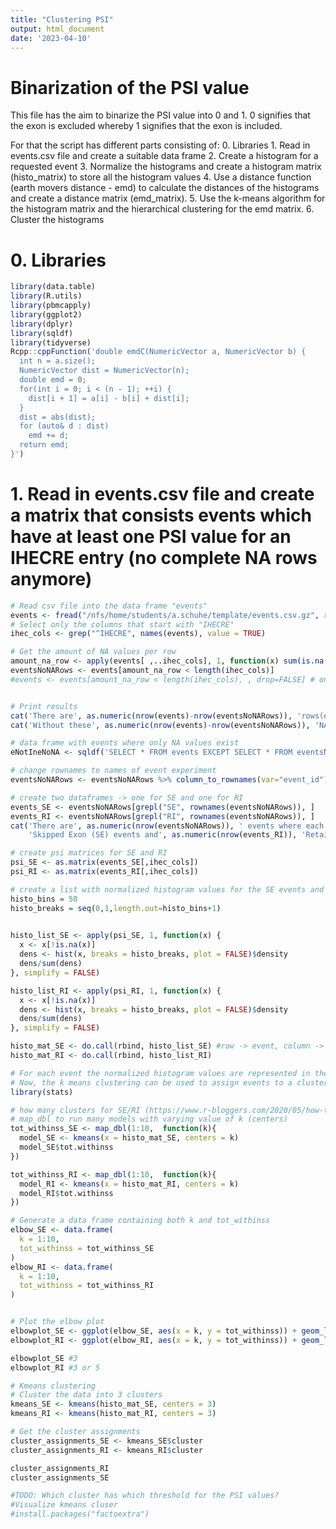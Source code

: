 ```yaml
---
title: "Clustering PSI"
output: html_document
date: '2023-04-10'
---
```


# Binarization of the PSI value 

This file has the aim to binarize the PSI value into 0 and 1. 
0 signifies that the exon is excluded whereby 1 signifies that the exon is included.

For that the script has different parts consisting of:
0. Libraries 
1. Read in events.csv file and create a suitable data frame 
2. Create a histogram for a requested event 
3. Normalize the histograms and create a histogram matrix (histo_matrix) to store all the histogram values
4. Use a distance function (earth movers distance - emd) to calculate the distances of the histograms and create a distance matrix (emd_matrix). 
5. Use the k-means algorithm for the histogram matrix and the hierarchical clustering for the emd matrix. 
6. Cluster the histograms 

# 0. Libraries
```r
library(data.table)
library(R.utils)
library(pbmcapply)
library(ggplot2)
library(dplyr)
library(sqldf)
library(tidyverse)
Rcpp::cppFunction('double emdC(NumericVector a, NumericVector b) {
  int n = a.size();
  NumericVector dist = NumericVector(n);
  double emd = 0;
  for(int i = 0; i < (n - 1); ++i) {
    dist[i + 1] = a[i] - b[i] + dist[i];
  }
  dist = abs(dist);
  for (auto& d : dist)
    emd += d;
  return emd;
}')
```


# 1. Read in events.csv file and create a matrix that consists events which have at least one PSI value for an IHECRE entry (no complete NA rows anymore)

```r
# Read csv file into the data frame "events"
events <- fread("/nfs/home/students/a.schuhe/template/events.csv.gz", row.names = 1)
# Select only the columns that start with "IHECRE"
ihec_cols <- grep("^IHECRE", names(events), value = TRUE)

# Get the amount of NA values per row
amount_na_row <- apply(events[ ,..ihec_cols], 1, function(x) sum(is.na(x)))
eventsNoNARows <- events[amount_na_row < length(ihec_cols)]
#events <- events[amount_na_row < length(ihec_cols), , drop=FALSE] # only keep the rows that contain at least one none NA value


# Print results 
cat('There are', as.numeric(nrow(events)-nrow(eventsNoNARows)), 'rows(events) where only NA values exist.')
cat('Without these', as.numeric(nrow(events)-nrow(eventsNoNARows)), 'NA rows, the events file contains instead of ', as.numeric(nrow(events)), ',',as.numeric(nrow(events)), 'events where each has at least one PSI value for an IHECRE entry.')

# data frame with events where only NA values exist 
eNotIneNoNA <- sqldf('SELECT * FROM events EXCEPT SELECT * FROM eventsNoNARows')

# change rownames to names of event experiment 
eventsNoNARows <- eventsNoNARows %>% column_to_rownames(var="event_id")

# create two dataframes -> one for SE and one for RI 
events_SE <- eventsNoNARows[grepl("SE", rownames(eventsNoNARows)), ]
events_RI <- eventsNoNARows[grepl("RI", rownames(eventsNoNARows)), ] 
cat('There are', as.numeric(nrow(eventsNoNARows)), ' events where each has at least one PSI value for an IHECRE entry. They consist of', as.numeric(nrow(events_SE)), 
    'Skipped Exon (SE) events and', as.numeric(nrow(events_RI)), 'Retained Intron (RI) events. So in total ', as.numeric(nrow(events_SE)+nrow(events_RI)))

# create psi matrices for SE and RI 
psi_SE <- as.matrix(events_SE[,ihec_cols])
psi_RI <- as.matrix(events_RI[,ihec_cols])

# create a list with normalized histogram values for the SE events and RI events 
histo_bins = 50
histo_breaks = seq(0,1,length.out=histo_bins+1)

  
histo_list_SE <- apply(psi_SE, 1, function(x) {
  x <- x[!is.na(x)]
  dens <- hist(x, breaks = histo_breaks, plot = FALSE)$density
  dens/sum(dens)
}, simplify = FALSE)

histo_list_RI <- apply(psi_RI, 1, function(x) {
  x <- x[!is.na(x)]
  dens <- hist(x, breaks = histo_breaks, plot = FALSE)$density
  dens/sum(dens)
}, simplify = FALSE)

histo_mat_SE <- do.call(rbind, histo_list_SE) #row -> event, column -> bin
histo_mat_RI <- do.call(rbind, histo_list_RI)
```


```r
# For each event the normalized histogram values are represented in the histo_mat_SE or histo_mat_RI matrix. 
# Now, the k means clustering can be used to assign events to a cluster.
library(stats)

# how many clusters for SE/RI (https://www.r-bloggers.com/2020/05/how-to-determine-the-number-of-clusters-for-k-means-in-r/)
# map_dbl to run many models with varying value of k (centers)
tot_withinss_SE <- map_dbl(1:10,  function(k){
  model_SE <- kmeans(x = histo_mat_SE, centers = k)
  model_SE$tot.withinss
})

tot_withinss_RI <- map_dbl(1:10,  function(k){
  model_RI <- kmeans(x = histo_mat_RI, centers = k)
  model_RI$tot.withinss
})

# Generate a data frame containing both k and tot_withinss
elbow_SE <- data.frame(
  k = 1:10,
  tot_withinss = tot_withinss_SE
)
elbow_RI <- data.frame(
  k = 1:10,
  tot_withinss = tot_withinss_RI
)


# Plot the elbow plot
elbowplot_SE <- ggplot(elbow_SE, aes(x = k, y = tot_withinss)) + geom_line() + geom_point() + scale_x_continuous(breaks = 1:10) + labs(title='Elbow Plot SE', x='Number of clusters k', y='Within groups sum of squares')
elbowplot_RI <- ggplot(elbow_RI, aes(x = k, y = tot_withinss)) + geom_line() + geom_point() + scale_x_continuous(breaks = 1:10) + labs(title='Elbow Plot RI', x='Number of clusters k', y='Within groups sum of squares')

elbowplot_SE #3
elbowplot_RI #3 or 5

# Kmeans clustering 
# Cluster the data into 3 clusters
kmeans_SE <- kmeans(histo_mat_SE, centers = 3)
kmeans_RI <- kmeans(histo_mat_RI, centers = 3)

# Get the cluster assignments
cluster_assignments_SE <- kmeans_SE$cluster
cluster_assignments_RI <- kmeans_RI$cluster

cluster_assignments_RI
cluster_assignments_SE

#TODO: Which cluster has which threshold for the PSI values? 
#Visualize kmeans cluser
#install.packages("factoextra")


```


```r

```

